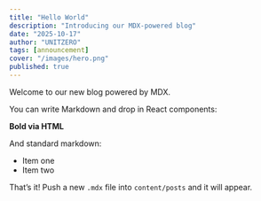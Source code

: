 ```yaml
---
title: "Hello World"
description: "Introducing our MDX-powered blog"
date: "2025-10-17"
author: "UNITZERO"
tags: [announcement]
cover: "/images/hero.png"
published: true
---
```


Welcome to our new blog powered by MDX.

You can write Markdown and drop in React components:

<strong>Bold via HTML</strong>

And standard markdown:

- Item one
- Item two

That’s it! Push a new `.mdx` file into `content/posts` and it will appear.


